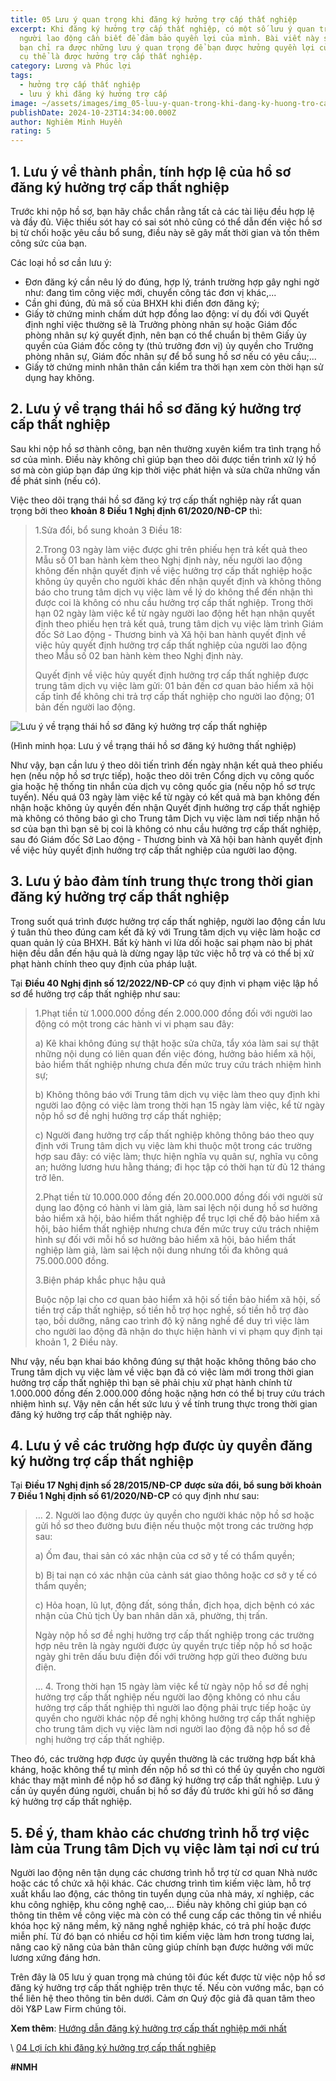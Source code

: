 ```yaml
---
title: 05 Lưu ý quan trọng khi đăng ký hưởng trợ cấp thất nghiệp
excerpt: Khi đăng ký hưởng trợ cấp thất nghiệp, có một số lưu ý quan trọng mà
  người lao động cần biết để đảm bảo quyền lợi của mình. Bài viết này sẽ giúp
  bạn chỉ ra được những lưu ý quan trọng để bạn được hưởng quyền lợi của mình,
  cụ thể là được hưởng trợ cấp thất nghiệp.
category: Lương và Phúc lợi
tags:
  - hưởng trợ cấp thất nghiệp
  - lưu ý khi đăng ký hưởng trợ cấp
image: ~/assets/images/img_05-luu-y-quan-trong-khi-dang-ky-huong-tro-cap-that-nghiep.jpg
publishDate: 2024-10-23T14:34:00.000Z
author: Nghiêm Minh Huyền
rating: 5
---
```


## 1. Lưu ý về thành phần, tính hợp lệ của hồ sơ đăng ký hưởng trợ cấp thất nghiệp

Trước khi nộp hồ sơ, bạn hãy chắc chắn rằng tất cả các tài liệu đều hợp lệ và đầy đủ. Việc thiếu sót hay có sai sót nhỏ cũng có thể dẫn đến việc hồ sơ bị từ chối hoặc yêu cầu bổ sung, điều này sẽ gây mất thời gian và tốn thêm công sức của bạn.

Các loại hồ sơ cần lưu ý:

* Đơn đăng ký cần nêu lý do đúng, hợp lý, tránh trường hợp gây nghi ngờ như: đang tìm công việc mới, chuyển công tác đơn vị khác,...
* Cần ghi đúng, đủ mã số của BHXH khi điền đơn đăng ký;
* Giấy tờ chứng minh chấm dứt hợp đồng lao động: ví dụ đối với Quyết định nghỉ việc thường sẽ là Trưởng phòng nhân sự hoặc Giám đốc phòng nhân sự ký quyết định, nên bạn có thể chuẩn bị thêm Giấy ủy quyền của Giám đốc công ty (thủ trưởng đơn vị) ủy quyền cho Trưởng phòng nhân sự, Giám đốc nhân sự để bổ sung hồ sơ nếu có yêu cầu;... 
* Giấy tờ chứng minh nhân thân cần kiểm tra thời hạn xem còn thời hạn sử dụng hay không.

## 2. Lưu ý về trạng thái hồ sơ đăng ký hưởng trợ cấp thất nghiệp

Sau khi nộp hồ sơ thành công, bạn nên thường xuyên kiểm tra tình trạng hồ sơ của mình. Điều này không chỉ giúp bạn theo dõi được tiền trình xử lý hồ sơ mà còn giúp bạn đáp ứng kịp thời việc phát hiện và sửa chữa những vấn đề phát sinh (nếu có).

Việc theo dõi trạng thái hồ sơ đăng ký trợ cấp thất nghiệp này rất quan trọng bởi theo **khoản 8 Điều 1 Nghị định 61/2020/NĐ-CP** thì: 

> 1.Sửa đổi, bổ sung khoản 3 Điều 18:
>
> 2.Trong 03 ngày làm việc được ghi trên phiếu hẹn trả kết quả theo Mẫu số 01 ban hành kèm theo Nghị định này, nếu người lao động không đến nhận quyết định về việc hưởng trợ cấp thất nghiệp hoặc không ủy quyền cho người khác đến nhận quyết định và không thông báo cho trung tâm dịch vụ việc làm về lý do không thể đến nhận thì được coi là không có nhu cầu hưởng trợ cấp thất nghiệp. Trong thời hạn 02 ngày làm việc kể từ ngày người lao động hết hạn nhận quyết định theo phiếu hẹn trả kết quả, trung tâm dịch vụ việc làm trình Giám đốc Sở Lao động - Thương binh và Xã hội ban hành quyết định về việc hủy quyết định hưởng trợ cấp thất nghiệp của người lao động theo Mẫu số 02 ban hành kèm theo Nghị định này.
>
> Quyết định về việc hủy quyết định hưởng trợ cấp thất nghiệp được trung tâm dịch vụ việc làm gửi: 01 bản đến cơ quan bảo hiểm xã hội cấp tỉnh để không chi trả trợ cấp thất nghiệp cho người lao động; 01 bản đến người lao động.

![Lưu ý về trạng thái hồ sơ đăng ký hưởng trợ cấp thất nghiệp](~/assets/images/luu-y-ve-trang-thai-ho-so-dang-ky-huong-tro-cap-that-nghiep.jpg "Lưu ý về trạng thái hồ sơ đăng ký hưởng trợ cấp thất nghiệp")

(Hình minh họa: Lưu ý về trạng thái hồ sơ đăng ký hưởng thất nghiệp)

Như vậy, bạn cần lưu ý theo dõi tiến trình đến ngày nhận kết quả theo phiếu hẹn (nếu nộp hồ sơ trực tiếp), hoặc theo dõi trên Cổng dịch vụ công quốc gia hoặc hệ thống tin nhắn của dịch vụ công quốc gia (nếu nộp hồ sơ trực tuyến). Nếu quá 03 ngày làm việc kể từ ngày có kết quả mà bạn không đến nhận hoặc không ủy quyền đến nhận Quyết định hưởng trợ cấp thất nghiệp mà không có thông báo gì cho Trung tâm Dịch vụ việc làm nơi tiếp nhận hồ sơ của bạn thì bạn sẽ bị coi là không có nhu cầu hưởng trợ cấp thất nghiệp, sau đó Giám đốc Sở Lao động - Thương binh và Xã hội ban hành quyết định về việc hủy quyết định hưởng trợ cấp thất nghiệp của người lao động.

## 3. Lưu ý bảo đảm tính trung thực trong thời gian đăng ký hưởng trợ cấp thất nghiệp

Trong suốt quá trình được hưởng trợ cấp thất nghiệp, người lao động cần lưu ý tuân thủ theo đúng cam kết đã ký với Trung tâm dịch vụ việc làm hoặc cơ quan quản lý của BHXH. Bất kỳ hành vi lừa dối hoặc sai phạm nào bị phát hiện đều dẫn đến hậu quả là dừng ngay lập tức việc hỗ trợ và có thể bị xử phạt hành chính theo quy định của pháp luật.

Tại **Điều 40 Nghị định số 12/2022/NĐ-CP** có quy định vi phạm việc lập hồ sơ để hưởng trợ cấp thất nghiệp như sau:

> 1.Phạt tiền từ 1.000.000 đồng đến 2.000.000 đồng đối với người lao động có một trong các hành vi vi phạm sau đây:
>
> a) Kê khai không đúng sự thật hoặc sửa chữa, tẩy xóa làm sai sự thật những nội dung có liên quan đến việc đóng, hưởng bảo hiểm xã hội, bảo hiểm thất nghiệp nhưng chưa đến mức truy cứu trách nhiệm hình sự;
>
> b) Không thông báo với Trung tâm dịch vụ việc làm theo quy định khi người lao động có việc làm trong thời hạn 15 ngày làm việc, kể từ ngày nộp hồ sơ đề nghị hưởng trợ cấp thất nghiệp;
>
> c) Người đang hưởng trợ cấp thất nghiệp không thông báo theo quy định với Trung tâm dịch vụ việc làm khi thuộc một trong các trường hợp sau đây: có việc làm; thực hiện nghĩa vụ quân sự, nghĩa vụ công an; hưởng lương hưu hằng tháng; đi học tập có thời hạn từ đủ 12 tháng trở lên.
>
> 2.Phạt tiền từ 10.000.000 đồng đến 20.000.000 đồng đối với người sử dụng lao động có hành vi làm giả, làm sai lệch nội dung hồ sơ hưởng bảo hiểm xã hội, bảo hiểm thất nghiệp để trục lợi chế độ bảo hiểm xã hội, bảo hiểm thất nghiệp nhưng chưa đến mức truy cứu trách nhiệm hình sự đối với mỗi hồ sơ hưởng bảo hiểm xã hội, bảo hiểm thất nghiệp làm giả, làm sai lệch nội dung nhưng tối đa không quá 75.000.000 đồng.
>
> 3.Biện pháp khắc phục hậu quả
>
> Buộc nộp lại cho cơ quan bảo hiểm xã hội số tiền bảo hiểm xã hội, số tiền trợ cấp thất nghiệp, số tiền hỗ trợ học nghề, số tiền hỗ trợ đào tạo, bồi dưỡng, nâng cao trình độ kỹ năng nghề để duy trì việc làm cho người lao động đã nhận do thực hiện hành vi vi phạm quy định tại khoản 1, 2 Điều này.

Như vậy, nếu bạn khai báo không đúng sự thật hoặc không thông báo cho Trung tâm dịch vụ việc làm về việc bạn đã có việc làm mới trong thời gian hưởng trợ cấp thất nghiệp thì bạn sẽ phải chịu xử phạt hành chính từ 1.000.000 đồng đến 2.000.000 đồng hoặc nặng hơn có thể bị truy cứu trách nhiệm hình sự. Vậy nên cần hết sức lưu ý về tính trung thực trong thời gian đăng ký hưởng trợ cấp thất nghiệp này.

<YouTube id="l9ah2vPMJd0" />

## 4. Lưu ý về các trường hợp được ủy quyền đăng ký hưởng trợ cấp thất nghiệp

Tại **Điều 17 Nghị định số 28/2015/NĐ-CP** **được sửa đổi, bổ sung bởi khoản 7 Điều 1 Nghị định số 61/2020/NĐ-CP** có quy định như sau: 

>  … 2. Người lao động được ủy quyền cho người khác nộp hồ sơ hoặc gửi hồ sơ theo đường bưu điện nếu thuộc một trong các trường hợp sau:
>
> a) Ốm đau, thai sản có xác nhận của cơ sở y tế có thẩm quyền;
>
> b) Bị tai nạn có xác nhận của cảnh sát giao thông hoặc cơ sở y tế có thẩm quyền;
>
> c) Hỏa hoạn, lũ lụt, động đất, sóng thần, địch họa, dịch bệnh có xác nhận của Chủ tịch Ủy ban nhân dân xã, phường, thị trấn.
>
> Ngày nộp hồ sơ đề nghị hưởng trợ cấp thất nghiệp trong các trường hợp nêu trên là ngày người được ủy quyền trực tiếp nộp hồ sơ hoặc ngày ghi trên dấu bưu điện đối với trường hợp gửi theo đường bưu điện.
>
> … 4. Trong thời hạn 15 ngày làm việc kể từ ngày nộp hồ sơ đề nghị hưởng trợ cấp thất nghiệp nếu người lao động không có nhu cầu hưởng trợ cấp thất nghiệp thì người lao động phải trực tiếp hoặc ủy quyền cho người khác nộp đề nghị không hưởng trợ cấp thất nghiệp cho trung tâm dịch vụ việc làm nơi người lao động đã nộp hồ sơ đề nghị hưởng trợ cấp thất nghiệp.

Theo đó, các trường hợp được ủy quyền thường là các trường hợp bất khả kháng, hoặc không thể tự mình đến nộp hồ sơ thì có thể ủy quyền cho người khác thay mặt mình để nộp hồ sơ đăng ký hưởng trợ cấp thất nghiệp. Lưu ý cần ủy quyền đúng người, chuẩn bị hồ sơ đầy đủ trước khi gửi hồ sơ đăng ký hưởng trợ cấp thất nghiệp.

## 5. Để ý, tham khảo các chương trình hỗ trợ việc làm của Trung tâm Dịch vụ việc làm tại nơi cư trú

Người lao động nên tận dụng các chương trình hỗ trợ từ cơ quan Nhà nước hoặc các tổ chức xã hội khác. Các chương trình tìm kiếm việc làm, hỗ trợ xuất khẩu lao động, các thông tin tuyển dụng của nhà máy, xí nghiệp, các khu công nghiệp, khu công nghệ cao,... Điều này không chỉ giúp bạn có thông tin thêm về công việc mà còn có thể cung cấp các thông tin về  nhiều khóa học kỹ năng mềm, kỹ năng nghề nghiệp khác, có trả phí hoặc được miễn phí. Từ đó bạn có nhiều cơ hội tìm kiếm việc làm hơn trong tương lai, nâng cao kỹ năng của bản thân cũng giúp chính bạn được hưởng với mức lương xứng đáng hơn.

Trên đây là 05 lưu ý quan trọng mà chúng tôi đúc kết được từ việc nộp hồ sơ đăng ký hưởng trợ cấp thất nghiệp trên thực tế. Nếu còn vướng mắc, bạn có thể liên hệ theo thông tin bên dưới. Cảm ơn Quý độc giả đã quan tâm theo dõi Y&P Law Firm chúng tôi.

**Xem thêm**: [Hướng dẫn đăng ký hưởng trợ cấp thất nghiệp mới nhất](https://yplawfirm.vn/lao-dong/huong-tro-cap-that-nghiep-huong-dan-va-dieu-kien-can-biet-de-nhan-ho-tro)

\    [04 Lợi ích khi đăng ký hưởng trợ cấp thất nghiệp](https://vinhphuclawyers.vn/kien-thuc-phap-ly/lao-dong/04-loi-ich-khi-dang-ky-huong-tro-cap-that-nghiep-36051.htm)

**\#NMH**
